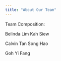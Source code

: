 ```yaml
---
title: "About Our Team"
---
```


Team Composition:

Belinda Lim Kah Siew

Calvin Tan Song Hao

Goh Yi Fang

